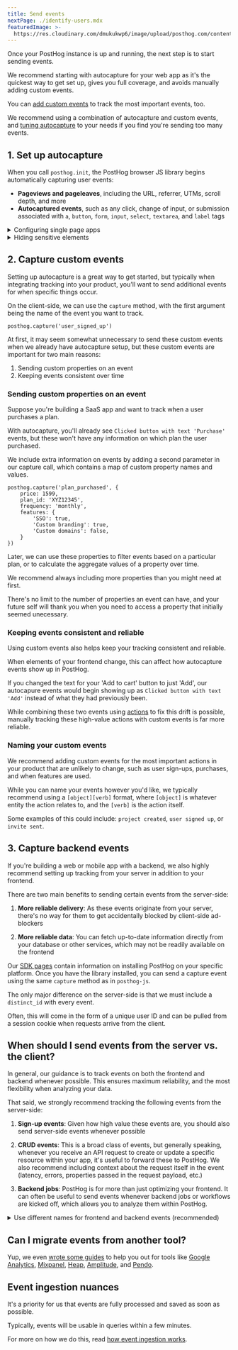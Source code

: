 ```yaml
---
title: Send events
nextPage: ./identify-users.mdx
featuredImage: >-
  https://res.cloudinary.com/dmukukwp6/image/upload/posthog.com/contents/docs/getting-started/images/docs-send-events.png
---
```



Once your PostHog instance is up and running, the next step is to start sending events.

We recommend starting with autocapture for your web app as it's the quickest way to get set up, gives you full coverage, and avoids manually adding custom events. 

You can [add custom events](#2-capture-custom-events-client) to track the most important events, too. 

We recommend using a combination of autocapture and custom events, and [tuning autocapture](/docs/product-analytics/autocapture#configuring-autocapture) to your needs if you find you're sending too many events.

## 1. Set up autocapture

When you call `posthog.init`, the PostHog browser JS library begins automatically capturing user events:

- **Pageviews and pageleaves**, including the URL, referrer, UTMs, scroll depth, and more
- **Autocaptured events**, such as any click, change of input, or submission associated with `a`, `button`, `form`, `input`, `select`, `textarea`, and `label` tags

<details>
  <summary>Configuring single page apps</summary>

  If you have a [single-page app](/tutorials/single-page-app-pageviews), you'll need to manually capture pageviews and pageleaves as PostHog only sends them once – i.e. when your app loads and when they leave.
</details>

<details>
  <summary>Hiding sensitive elements</summary>

  PostHog puts significant effort into ensuring it doesn't capture sensitive data from your website, such as passwords.

  If, however, there are specific elements you want to ensure aren't captured, you can add the `ph-no-capture` class name.

  Including the `ph-no-capture` class will also exclude elements from being shown in session recordings.
</details>

## 2. Capture custom events

Setting up autocapture is a great way to get started, but typically when integrating tracking into your product, you'll want to send additional events for when specific things occur.

On the client-side, we can use the `capture` method, with the first argument being the name of the event you want to track.

<MultiLanguage selector="tabs">

```js-web
posthog.capture('user_signed_up')
```

</MultiLanguage>

At first, it may seem somewhat unnecessary to send these custom events when we already have autocapture setup, but these custom events are important for two main reasons:

1. Sending custom properties on an event
2. Keeping events consistent over time

### Sending custom properties on an event

Suppose you're building a SaaS app and want to track when a user purchases a plan. 

With autocapture, you'll already see `Clicked button with text 'Purchase'` events, but these won't have any information on which plan the user purchased.

We include extra information on events by adding a second parameter in our capture call, which contains a map of custom property names and values.

<MultiLanguage selector="tabs">

```js-web
posthog.capture('plan_purchased', {
    price: 1599,
    plan_id: 'XYZ12345',
    frequency: 'monthly',
    features: {
        'SSO': true,
        'Custom branding': true,
        'Custom domains': false,
    }
})
```

</MultiLanguage>

Later, we can use these properties to filter events based on a particular plan, or to calculate the aggregate values of a property over time.

We recommend always including more properties than you might need at first.

There's no limit to the number of properties an event can have, and your future self will thank you when you need to access a property that initially seemed unecessary.

### Keeping events consistent and reliable

Using custom events also helps keep your tracking consistent and reliable.

When elements of your frontend change, this can affect how autocapture events show up in PostHog.

If you changed the text for your 'Add to cart' button to just 'Add', our autocapure events would begin showing up as `Clicked button with text 'Add'` instead of what they had previously been.

While combining these two events using [actions](/docs/data/actions) to fix this drift is possible, manually tracking these high-value actions with custom events is far more reliable.

### Naming your custom events

We recommend adding custom events for the most important actions in your product that are unlikely to change, such as user sign-ups, purchases, and when features are used. 

While you can name your events however you'd like, we typically recommend using a `[object][verb]` format, where `[object]` is whatever entity the action relates to, and the `[verb]` is the action itself. 

Some examples of this could include: `project created`, `user signed up`, or `invite sent`.

## 3. Capture backend events

If you're building a web or mobile app with a backend, we also highly recommend setting up tracking from your server in addition to your frontend.

There are two main benefits to sending certain events from the server-side:

1. **More reliable delivery**: As these events originate from your server, there's no way for them to get accidentally blocked by client-side ad-blockers

2. **More reliable data**: You can fetch up-to-date information directly from your database or other services, which may not be readily available on the frontend

Our [SDK pages](/docs/integrate?tab=sdks) contain information on installing PostHog on your specific platform. Once you have the library installed, you can send a capture event using the same `capture` method as in `posthog-js`.

<SendEventBackend />

The only major difference on the server-side is that we must include a `distinct_id` with every event.

Often, this will come in the form of a unique user ID and can be pulled from a session cookie when requests arrive from the client.

## When should I send events from the server vs. the client?

In general, our guidance is to track events on both the frontend and backend whenever possible. This ensures maximum reliability, and the most flexibility when analyzing your data.

That said, we strongly recommend tracking the following events from the server-side:

1. **Sign-up events**: Given how high value these events are, you should also send server-side events whenever possible

2. **CRUD events**: This is a broad class of events, but generally speaking, whenever you receive an API request to create or update a specific resource within your app, it's useful to forward these to PostHog. We also recommend including context about the request itself in the event (latency, errors, properties passed in the request payload, etc.)

3. **Backend jobs**: PostHog is for more than just optimizing your frontend. It can often be useful to send events whenever backend jobs or workflows are kicked off, which allows you to analyze them within PostHog.

<details>
  <summary>Use different names for frontend and backend events (recommended)</summary>

  We recommend using different event names for your backend and frontend events to avoid the chance of duplicate counting. 
  
  Often these should be the CRUD events themselves e.g. `user created` for the backend and `user signed up` for the frontend. Additionally, you can use the `source` property to filter for events from a specific source.
</details>

## Can I migrate events from another tool?

Yup, we even [wrote some guides](/docs/migrate) to help you out for tools like [Google Analytics](/docs/migrate/google-analytics), [Mixpanel](/docs/migrate/mixpanel), [Heap](/docs/migrate/heap), [Amplitude](/docs/migrate/migrate-from-amplitude), and [Pendo](/docs/migrate/pendo).

## Event ingestion nuances

It's a priority for us that events are fully processed and saved as soon as possible. 

Typically, events will be usable in queries within a few minutes. 

For more on how we do this, read [how event ingestion works](/docs/how-posthog-works/ingestion-pipeline).
